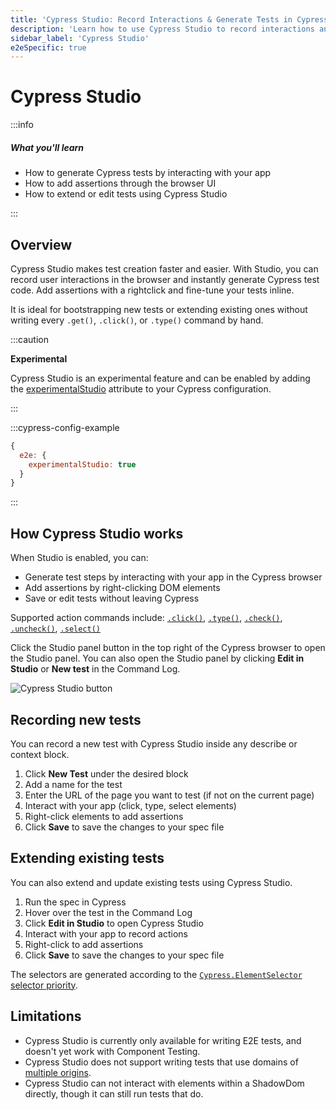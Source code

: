 ```yaml
---
title: 'Cypress Studio: Record Interactions & Generate Tests in Cypress'
description: 'Learn how to use Cypress Studio to record interactions and generate tests in Cypress.'
sidebar_label: 'Cypress Studio'
e2eSpecific: true
---
```


<ProductHeading product="app" />

# Cypress Studio

:::info

##### <Icon name="question-circle" color="#4BBFD2" /> What you'll learn

- How to generate Cypress tests by interacting with your app
- How to add assertions through the browser UI
- How to extend or edit tests using Cypress Studio

:::


## Overview

Cypress Studio makes test creation faster and easier. With Studio, you can record user interactions in the browser and instantly generate Cypress test code. Add assertions with a rightclick and fine-tune your tests inline.

It is ideal for bootstrapping new tests or extending existing ones without writing every `.get()`, `.click()`, or `.type()` command by hand.

:::caution

<Icon name="exclamation-triangle" /> **Experimental**

Cypress Studio is an experimental feature and can be enabled by adding the
[experimentalStudio](/app/references/experiments#End-to-End-Testing)
attribute to your Cypress configuration.

:::

:::cypress-config-example

```js
{
  e2e: {
    experimentalStudio: true
  }
}
```

:::

## How Cypress Studio works

When Studio is enabled, you can:

- Generate test steps by interacting with your app in the Cypress browser
- Add assertions by right-clicking DOM elements
- Save or edit tests without leaving Cypress

Supported action commands include: [`.click()`](/api/commands/click), [`.type()`](/api/commands/type), [`.check()`](/api/commands/check), [`.uncheck()`](/api/commands/uncheck), [`.select()`](/api/commands/select)

Click the Studio panel button in the top right of the Cypress browser to open the Studio panel. You can also open the Studio panel by clicking **Edit in Studio** or **New test** in the Command Log.

![Cypress Studio button](/img/app/cypress-studio/cypress-studio-beta-button.png)

## Recording new tests

You can record a new test with Cypress Studio inside any describe or context block.

1. Click **New Test** under the desired block
2. Add a name for the test
3. Enter the URL of the page you want to test (if not on the current page)
4. Interact with your app (click, type, select elements)
5. Right-click elements to add assertions
6. Click **Save** to save the changes to your spec file

## Extending existing tests

You can also extend and update existing tests using Cypress Studio.

1. Run the spec in Cypress
2. Hover over the test in the Command Log
3. Click **Edit in Studio** to open Cypress Studio
4. Interact with your app to record actions
5. Right-click to add assertions
6. Click **Save** to save the changes to your spec file

The selectors are generated according to the
[`Cypress.ElementSelector` selector priority](/api/cypress-api/selector-playground-api#Default-Selector-Priority).


## Limitations

- Cypress Studio is currently only available for writing E2E tests, and doesn't
  yet work with Component Testing.
- Cypress Studio does not support writing tests that use domains of [multiple
  origins](/app/guides/cross-origin-testing).
- Cypress Studio can not interact with elements within a ShadowDom directly, though it can still run tests that do.
